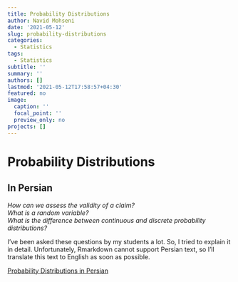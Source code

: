 ```yaml
---
title: Probability Distributions
author: Navid Mohseni
date: '2021-05-12'
slug: probability-distributions
categories:
  - Statistics
tags:
  - Statistics
subtitle: ''
summary: ''
authors: []
lastmod: '2021-05-12T17:58:57+04:30'
featured: no
image:
  caption: ''
  focal_point: ''
  preview_only: no
projects: []
---
```


# Probability Distributions
## In Persian

*How can we assess the validity of a claim?*  
*What is a random variable?*  
*What is the difference between continuous and discrete probability distributions?*

I've been asked these questions by my students a lot. So, I tried to explain it in detail. 
Unfortunately, Rmarkdown cannot support Persian text, so I'll translate this text to English as soon as possible.


 
[Probability Distributions in Persian](https://mayastat.ir/%d8%aa%d9%88%d8%b2%db%8c%d8%b9-%d9%87%d8%a7%db%8c-%d8%a7%d8%ad%d8%aa%d9%85%d8%a7%d9%84/)